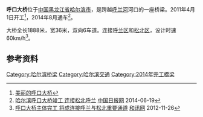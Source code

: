 {{Infobox bridge
| bridge_name=呼口大桥
| native_name=
| native_name_lang=
| image=
| image_size=
| alt=
| caption=
| official_name=
| other_name=
| carries=6车道
| crosses=[[呼兰河|呼兰河]]
| locale={{CHN}}[[黑龙江省|黑龙江省]][[哈尔滨市|哈尔滨市]]
| owner=
| maint=
| id= 
| architect=
| designer= 
| engineering=
| design =[[梁桥|梁桥]]
| material= 
| length={{convert|1888|m|ft|-1}}
| width={{convert|36|m|ft|-1}}
| height=
| mainspan=
| spans=
| pierswater=
| load=
| clearance=
| below=
| life=
| builder=
| fabricator=
| begin=2011年4月1日
| complete=
| cost=
| open=2014年8月
| inaugurated=
| toll=免费通行
| traffic=
| preceded=
| followed=
| heritage=
| collapsed=
| closed=
| replaces=
| map_cue=
| map_image=
| map_alt=
| map_text=
| map_width=
| lat= 
| long= 
| coordinates=
| references=
| extra=
}}

'''呼口大桥'''位于[[中国|中国]][[黑龙江省|黑龙江省]][[哈尔滨市|哈尔滨市]]，是跨越[[呼兰河|呼兰河]]河口的一座桥梁。2011年4月1日开工<ref>[http://www.cr20g.com/Article_Show.asp?ArticleID=45826 美丽的呼口大桥]{{Dead link|date=2018年7月 |bot=InternetArchiveBot |fix-attempted=no }}</ref>，2014年8月通车<ref>[http://www.chinadaily.com.cn/hqcj/xfly/2014-06-19/content_11860834.html 哈尔滨呼口大桥竣工 连接松北呼兰] {{Wayback|url=http://www.chinadaily.com.cn/hqcj/xfly/2014-06-19/content_11860834.html |date=20181006154243 }} [[中国日报网|中国日报网]] 2014-06-19</ref>。

大桥全长1888米，宽36米，双向6车道。连接[[呼兰区|呼兰区]]和[[松北区|松北区]]，设计时速60km/h<ref>[http://news.hexun.com/2012-11-26/148339055.html 呼口大桥主体完工 将成连接呼兰与松北重要通道] {{Wayback|url=http://news.hexun.com/2012-11-26/148339055.html |date=20181004112458 }} [[和讯网|和讯网]] 2012-11-26</ref>。

== 参考资料 ==
{{reflist}}

{{哈尔滨桥隧}}

[[Category:哈尔滨桥梁|Category:哈尔滨桥梁]]
[[Category:哈尔滨交通|Category:哈尔滨交通]]
[[Category:2014年完工橋梁|Category:2014年完工橋梁]]